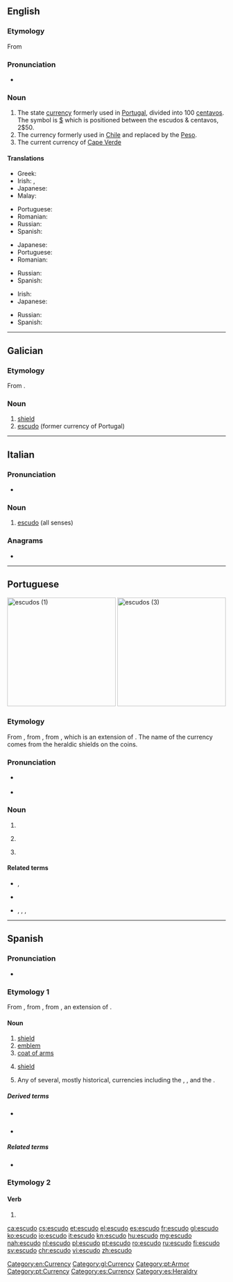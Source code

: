 {{also|escudó}}
==English==
{{wikipedia}}

===Etymology===
From {{etyl|pt|en}} {{m|pt|escudo||shield}}

===Pronunciation===
* {{rhymes|uːdəʊ|lang=en}}

===Noun===
{{en-noun}}

# The state [[currency]] formerly used in [[Portugal]], divided into 100 [[centavos]]. The symbol is [[$]] which is positioned between the escudos & centavos, 2$50.
# The currency formerly used in [[Chile]] and replaced by the [[Peso]].
# The current currency of [[Cape Verde]]

====Translations====
{{trans-top|former currency of Portugal}}
* Greek: {{t+|el|σκούδο|n}}
* Irish: {{t|ga|escudo na Portaingéile|m}}, {{t|ga|escudo Portaingéalach|m}}
* Japanese: {{t|ja|エスクード}}
* Malay: {{t|ms|escudo}}
{{trans-mid}}
* Portuguese: {{t+|pt|escudo|m}}
* Romanian: {{t+|ro|escudo}}
* Russian: {{t+|ru|эску́до|m}}
* Spanish: {{t+|es|escudo|m}}
{{trans-bottom}}

{{trans-top|former currency of Chile}}
* Japanese: {{t|ja|エスクード}}
* Portuguese: {{t+|pt|escudo|m}}
* Romanian: {{t+|ro|escudo|m}}
{{trans-mid}}
* Russian: {{t+|ru|эску́до|m}}
* Spanish: {{t+|es|escudo|m}}
{{trans-bottom}}

{{trans-top|currency of Cape Verde}}
* Irish: {{t|ga|escudo Rinn Verde|m}}
* Japanese: {{t|ja|エスクード}}
{{trans-mid}}
* Russian: {{t+|ru|эску́до|m}}
* Spanish: {{t+|es|escudo|m}}
{{trans-bottom}}

[[Category:en:Currency]]

----

==Galician==

===Etymology===
From {{etyl|la|gl}} {{m|la|scūtum}}.

===Noun===
{{gl-noun|m}}

# [[shield]]
# [[#English|escudo]] (former currency of Portugal)

[[Category:gl:Currency]]

----

==Italian==

===Pronunciation===
* {{rhymes|udo|lang=it}}

===Noun===
{{it-noun|m}}

# [[#English|escudo]] (all senses)

===Anagrams===
* {{l|it|seduco}}

----

==Portuguese==
{{wikipedia|lang=pt}}
[[Image:ShieldsLHist.JPG|thumb|250px|escudos (1)]]
[[Image:Portogallo_200_escudos.JPG|thumb|250px|escudos (3)]]

===Etymology===
From {{etyl|roa-opt|pt}} {{m|roa-opt|escudo||shield}}, from {{etyl|la|pt}} {{m|la|scūtum||shield}}, from {{etyl|ine-pro|pt}} {{m|ine-pro|*skei-||to cut, split}}, which is an extension of {{etyl|ine-pro|pt}} {{m|ine-pro|*sek-||to cut}}. The name of the currency comes from the heraldic shields on the coins.

===Pronunciation===
* {{a|Portugal}} {{IPA|/iʃ.ˈku.du/|[iʃ.ˈku.ðu]|lang=pt}}
* {{hyphenation|es|cu|do|lang=pt}}

===Noun===
{{pt-noun|m|s}}

# {{l|en|shield}}
# {{lb|pt|heraldry}} {{l|en|shield}}
# {{lb|pt|historical|numismatics}} {{l|en|escudo}} {{gloss|obsolete Portuguese currency}}

====Related terms====
* {{sense|shield}} {{l|pt|armadura}}, {{l|pt|defesa}}
* {{sense|heraldic shield}} {{l|pt|brasão}}
* {{sense|currency}} {{l|pt|moeda}}, {{l|pt|cifrão}}, {{l|pt|euro}}, {{l|pt|dinheiro}}

[[Category:pt:Armor]]
[[Category:pt:Currency]]

----

==Spanish==

===Pronunciation===
* {{IPA|/es.ˈku.do/|[es.ˈku.ðo]|lang=es}}

===Etymology 1===
From {{inh|es|osp|escudo}}, from {{inh|es|la|scūtum}}, from {{inh|es|ine-pro|*skei-||to cut, split}}, an extension of {{m|ine-pro|*sek-||to cut}}.

====Noun====
{{es-noun|m}}

# [[shield]]
# [[emblem]]
# [[coat of arms]]
# {{lb|es|geology}} [[shield]]
# {{lb|es|numismatics}} Any of several, mostly historical, currencies including the {{l|en|escudo}}, {{l|en|écu}}, and the {{l|en|scudo}}.

=====Derived terms=====
* {{l|es|escudar}} {{pos_v}}
* {{l|es|escudillo|g=m}}

=====Related terms=====
* {{l|es|escudero}}

[[Category:es:Currency]]

===Etymology 2===

====Verb====
{{head|es|verb form}}

# {{es-verb form of|ending=ar|mood=indicative|tense=present|pers=1|number=singular|escudar}}

[[Category:es:Heraldry]]

[[ca:escudo]]
[[cs:escudo]]
[[et:escudo]]
[[el:escudo]]
[[es:escudo]]
[[fr:escudo]]
[[gl:escudo]]
[[ko:escudo]]
[[io:escudo]]
[[it:escudo]]
[[kn:escudo]]
[[hu:escudo]]
[[mg:escudo]]
[[nah:escudo]]
[[nl:escudo]]
[[pl:escudo]]
[[pt:escudo]]
[[ro:escudo]]
[[ru:escudo]]
[[fi:escudo]]
[[sv:escudo]]
[[chr:escudo]]
[[vi:escudo]]
[[zh:escudo]]